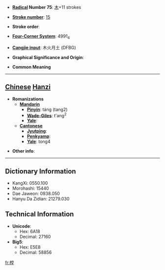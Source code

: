 * '''[[Wiktionary:Chinese radical index| Radical]] Number 75''': [[Wiktionary:Chinese radical index 木|木]]+11 strokes

* '''[[Wiktionary:Chinese total strokes index|Stroke number]]''': [[Wiktionary:Chinese total strokes index 15|15]]

* '''Stroke order''': 

* '''[[Wiktionary:Chinese four corner index|Four-Corner System]]''': 4991<sub>4</sub>

* '''[[Wiktionary:Chinese Cangjie index|Cangjie input]]''': 木火月土 (DFBG)

* '''Graphical Significance and Origin''': 

* '''Common Meaning'''

----

== [[Chinese]] [[Hanzi]] ==

* '''Romanizations'''
** '''[[Mandarin]]'''
*** '''[[Pinyin]]''': táng (tang2)
*** '''[[Wade-Giles]]''': t'ang<sup>2</sup>
*** '''[[Yale]]''': 
** '''[[Cantonese]]'''
*** '''[[Jyutping]]''':
*** '''[[Penkyamp]]''': 
*** '''[[Yale]]''': tong4

* '''Other info''': 

----

== Dictionary Information ==

* KangXi: 0550.100
* Morohashi: 15440
* Dae Jaweon: 0938.050
* Hanyu Da Zidian: 21279.030

== Technical Information ==

* '''Unicode''':
** Hex: 6A18
** Decimal: 27160
* '''Big5''':
** Hex: E5E8
** Decimal: 58856

[[fr:樘]]